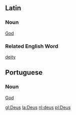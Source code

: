 ==Latin==
===Noun===
[[God]]
===Related English Word===
[[deity]]
==Portuguese==
===Noun===
[[God]]

[[gl:Deus]]
[[la:Deus]]
[[nl:deus]]
[[pl:Deus]]